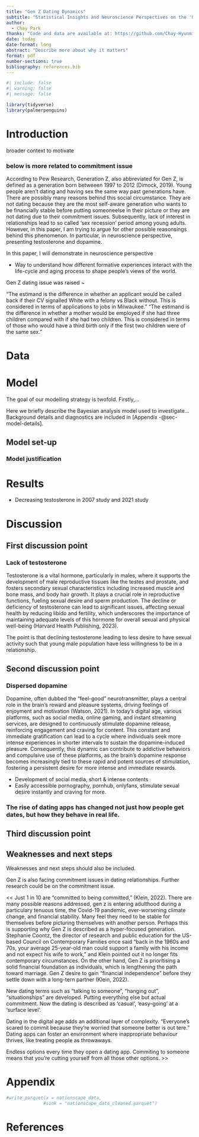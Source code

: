 ```yaml
---
title: "Gen Z Dating Dynamics"
subtitle: "Statistical Insights and Neuroscience Perspectives on the 'Undateable Generation"
author: 
  - Chay Park
thanks: "Code and data are available at: https://github.com/Chay-HyunminPark/Undateable-generation."
date: today
date-format: long
abstract: "Describe more about why it matters"
format: pdf
number-sections: true
bibliography: references.bib
---
```


```r
#| include: false
#| warning: false
#| message: false

library(tidyverse)
library(palmerpenguins)
```


# Introduction

broader context to motivate

### below is more related to commitment issue

According to Pew Research, Generation Z, also abbreviated for Gen Z, is defined as a generation born betweeen 1997 to 2012 (Dimock, 2019). 
Young people aren't dating and having sex the same way past generations have. 
There are possibly many reasons behind this social circumstance. They are not dating because they are the most self-aware generation who wants to be financially stable before putting someoneelse in their picture or they are not dating due to their commitment issues. Subsequently, lack of interest in relationships lead to so called 'sex recession' period among young adults. However, in this paper, I am trying to argue for other possible reasonsings behind this phenomenon. In particular, in neuroscience perspective, presenting testosterone and dopamine. 

In this paper, I will demonstrate in neuroscience perspective 



- Way to understand how different formative experiences interact with the life-cycle and aging process to shape people's views of the world. 
 
Gen Z dating issue was raised ~ 




"The estimand is the difference in whether an applicant would be called back if their CV signalled White with a felony vs Black without. This is considered in terms of applications to jobs in Milwaukee."
"The estimand is the difference in whether a mother would be employed if she had three children compared with if she had two children. This is considered in terms of those who would have a third birth only if the first two children were of the same sex."




# Data {#sec-data}

# Model

The goal of our modelling strategy is twofold. Firstly,...

Here we briefly describe the Bayesian analysis model used to investigate... Background details and diagnostics are included in [Appendix -@sec-model-details].

## Model set-up


### Model justification



# Results

+ Decreasing testosterone in 2007 study and 2021 study 


# Discussion

## First discussion point 
### Lack of testosterone

Testosterone is a vital hormone, particularly in males, where it supports the development of male reproductive tissues like the testes and prostate, and fosters secondary sexual characteristics including increased muscle and bone mass, and body hair growth. It plays a crucial role in reproductive functions, fueling sexual desire and sperm production. The decline or deficiency of testosterone can lead to significant issues, affecting sexual health by reducing libido and fertility, which underscores the importance of maintaining adequate levels of this hormone for overall sexual and physical well-being (Harvard Health Publishing, 2023).

The point is that declining testosterone leading to less desire to have sexual activity such that young male population have less willingness to be in a relationship. 


## Second discussion point
### Dispersed dopamine


Dopamine, often dubbed the "feel-good" neurotransmitter, plays a central role in the brain's reward and pleasure systems, driving feelings of enjoyment and motivation (Watson, 2021). In today's digital age, various platforms, such as social media, online gaming, and instant streaming services, are designed to continuously stimulate dopamine release, reinforcing engagement and craving for content. This constant and immediate gratification can lead to a cycle where individuals seek more intense experiences in shorter intervals to sustain the dopamine-induced pleasure. Consequently, this dynamic can contribute to addictive behaviors and compulsive use of these platforms, as the brain's dopamine response becomes increasingly tied to these rapid and potent sources of stimulation, fostering a persistent desire for more intense and immediate rewards.

+ Development of social media, short & intense contents
+ Easily accessible pornography, pornhub, onlyfans, stimulate sexual desire instantly and craving for more.


### The rise of dating apps has changed not just how people get dates, but how they behave in real life.

## Third discussion point

## Weaknesses and next steps

Weaknesses and next steps should also be included.

Gen Z is also facing commitment issues in dating relationships. Further research could be on the commitment issue.

<<
Just 1 in 10 are "committed to being committed," (Klein, 2022). There are many possible reasons addressed, gen z is entering adulthood during a particulary tenuous time, the Covid-19 pandemic, ever-worsening climate change, and financial stability. Many feel they need to be stable for themselves before picturing themselves with another person. Perhaps this is supporting why Gen Z is described as a hyper-focused generation. 
Stephanie Coontz, the director of research and public education for the US-based Council on Contemporary Families once said "back in the 1960s and 70s, your average 25-year-old man could support a family with his income and not expect his wife to work," and Klein pointed out it no longer fits contemporary circumstances. On the other hand, Gen Z is prioritising a solid financial foundation as individuals, which is lengthening the path toward marriage. Gen Z desire to gain "financial independence" before they settle down with a long-tern partner (Klein, 2022).

New dating terms such as "talking to someone", "hanging out", "situationships" are developed. Putting everything else but actual commitment. Now the dating is described as 'casual', 'easy-going' at a 'surface level'.

Dating in the digital age adds an additional layer of complexity. 
"Everyone's scared to commit because they're worried that someone better is out tere."
Dating apps can foster an environment where inappropriate behaviour thrives, like treating people as throwaways. 

Endless options every time they open a dating app. Commiting to someone means that you're cutting yourself from all those other options.
>>

\newpage

\appendix

# Appendix {-}




```r
#write_parquet(x = nationscape_data,
              #sink = "nationscape_data_cleaned.parquet")
```

\newpage


# References


